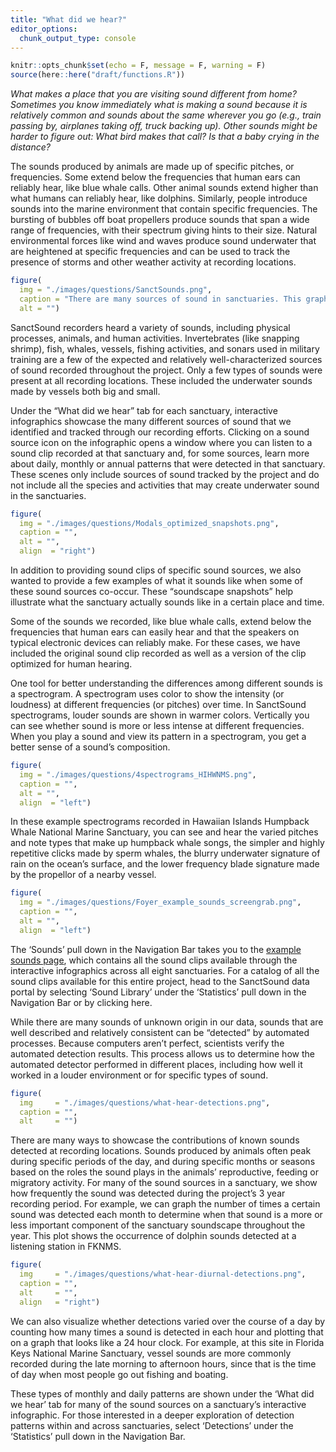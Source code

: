 ```yaml
---
title: "What did we hear?"
editor_options: 
  chunk_output_type: console
---
```


```r
knitr::opts_chunk$set(echo = F, message = F, warning = F)
source(here::here("draft/functions.R"))
```

_What makes a place that you are visiting sound different from home? Sometimes you know immediately what is making a sound because it is relatively common and sounds about the same wherever you go (e.g., train passing by, airplanes taking off, truck backing up). Other sounds might be harder to figure out: What bird makes that call? Is that a baby crying in the distance?_

The sounds produced by animals are made up of specific pitches, or frequencies. Some extend below the frequencies that human ears can reliably hear, like blue whale calls. Other animal sounds extend higher than what humans can reliably hear, like dolphins. Similarly, people introduce sounds into the marine environment that contain specific frequencies. The bursting of bubbles off boat propellers produce sounds that span a wide range of frequencies, with their spectrum giving hints to their size. Natural environmental forces like wind and waves produce sound underwater that are heightened at specific frequencies and can be used to track the presence of storms and other weather activity at recording locations.

```r
figure(
  img = "./images/questions/SanctSounds.png",
  caption = "There are many sources of sound in sanctuaries. This graphic highlights the sound sources that we focused on in the SanctSound project, including physical (purple bar), animal (green) and human-made (orange). The width of the bars indicates the range of frequencies (or pitches) that are typical of that sound source. For comparison, the yellow bar shows the hearing range of humans in air, and is also the range of frequencies that were recorded by SanctSound hydrophones.",
  alt = "")
```

SanctSound recorders heard a variety of sounds, including physical processes, animals, and human activities. Invertebrates (like snapping shrimp), fish, whales, vessels, fishing activities, and sonars used in military training are a few of the expected and relatively well-characterized sources of sound recorded throughout the project. Only a few types of sounds were present at all recording locations. These included the underwater sounds made by vessels both big and small. 

Under the “What did we hear” tab for each sanctuary, interactive infographics showcase the many different sources of sound that we identified and tracked through our recording efforts. Clicking on a sound source icon on the infographic opens a window where you can listen to a sound clip recorded at that sanctuary and, for some sources, learn more about daily, monthly or annual patterns that were detected in that sanctuary. These scenes only include sources of sound tracked by the project and do not include all the species and activities that may create underwater sound in the sanctuaries.

::: { .overflow-auto}

```r
figure(
  img = "./images/questions/Modals_optimized_snapshots.png",
  caption = "",
  alt = "",
  align  = "right")
```

In addition to providing sound clips of specific sound sources, we also wanted to provide a few examples of what it sounds like when some of these sound sources co-occur. These “soundscape snapshots” help illustrate what the sanctuary actually sounds like in a certain place and time.

Some of the sounds we recorded, like blue whale calls, extend below the frequencies that human ears can easily hear and that the speakers on typical electronic devices can reliably make. For these cases, we have included the original sound clip recorded as well as a version of the clip optimized for human hearing.

:::

One tool for better understanding the differences among different sounds is a spectrogram. A spectrogram uses color to show the intensity (or loudness) at different frequencies (or pitches) over time. In SanctSound spectrograms, louder sounds are shown in warmer colors. Vertically you can see whether sound is more or less intense at different frequencies. When you play a sound and view its pattern in a spectrogram, you get a better sense of a sound’s composition.

::: { .overflow-auto}

```r
figure(
  img = "./images/questions/4spectrograms_HIHWNMS.png",
  caption = "",
  alt = "",
  align  = "left")
```

In these example spectrograms recorded in Hawaiian Islands Humpback Whale National Marine Sanctuary, you can see and hear the varied pitches and note types that make up humpback whale songs, the simpler and highly repetitive clicks made by sperm whales, the blurry underwater signature of rain on the ocean’s surface, and the lower frequency blade signature made by the propellor of a nearby vessel.

:::

::: { .overflow-auto}

```r
figure(
  img = "./images/questions/Foyer_example_sounds_screengrab.png",
  caption = "",
  alt = "",
  align  = "left")
```

The ‘Sounds’ pull down in the Navigation Bar takes you to the [example sounds page](https://sanctsound.ioos.us/draft/sounds.html), which contains all the sound clips available through the interactive infographics across all eight sanctuaries. For a catalog of all the sound clips available for this entire project, head to the SanctSound data portal by selecting ‘Sound Library’ under the ‘Statistics’ pull down in the Navigation Bar or by clicking here.

:::

While there are many sounds of unknown origin in our data, sounds that are well described and relatively consistent can be “detected” by automated processes. Because computers aren’t perfect, scientists verify the automated detection results. This process allows us to determine how the automated detector performed in different places, including how well it worked in a louder environment or for specific types of sound. 

```r
figure(
  img     = "./images/questions/what-hear-detections.png",
  caption = "",
  alt     = "")
```

There are many ways to showcase the contributions of known sounds detected at recording locations. Sounds produced by animals often peak during specific periods of the day, and during specific months or seasons based on the roles the sound plays in the animals’ reproductive, feeding or migratory activity. For many of the sound sources in a sanctuary, we show how frequently the sound was detected during the project’s 3 year recording period. For example, we can graph the number of times a certain sound was detected each month to determine when that sound is a more or less important component of the sanctuary soundscape throughout the year. This plot shows the occurrence of dolphin sounds detected at a listening station in FKNMS.

::: { .overflow-auto}

```r
figure(
  img     = "./images/questions/what-hear-diurnal-detections.png",
  caption = "",
  alt     = "",
  align   = "right")
```

We can also visualize whether detections varied over the course of a day by counting how many times a sound is detected in each hour and plotting that on a graph that looks like a 24 hour clock. For example, at this site in Florida Keys National Marine Sanctuary, vessel sounds are more commonly recorded during the late morning to afternoon hours, since that is the time of day when most people go out fishing and boating.

These types of monthly and daily patterns are shown under the ‘What did we hear’ tab for many of the sound sources on a sanctuary’s interactive infographic. For those interested in a deeper exploration of detection patterns within and across sanctuaries, select ‘Detections’ under the ‘Statistics’ pull down in the Navigation Bar.

:::
